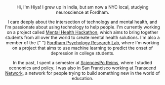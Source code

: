 
<Head>
  <title>Hiya Jain</title>
</Head>

<Header active="about"/>

Hi, I'm Hiya! I grew up in India, but am now a NYC local, studying neuroscience at Fordham.

I care deeply about the intersection of technology and mental health, and I'm passionate about using technology to help people. I'm currently working on a project called [Mental Health Hackathon](https://www.mentalhealthhackathon.com/), which aims to bring together students from all over the world to create mental health solutions. I'm also a member of the {" "} [Fordham Psychology Research Lab](https://www.fordham.edu/academics/colleges-and-schools/college-of-arts-and-sciences/department-of-psychology/undergraduate-program/undergraduate-research-opportunities/undergraduate-research-opportunities.aspx), where I'm working on a project that aims to use machine learning to predict the onset of depression in college students.

In the past, I spent a semester at [SciencesPo Reims](https://www.sciencespo.fr/en/), where I studied economics and policy. I was also in San Francisco working at [Transcend Network](https://www.transcend-network.com/), a network for people trying to build something new in the world of education.
